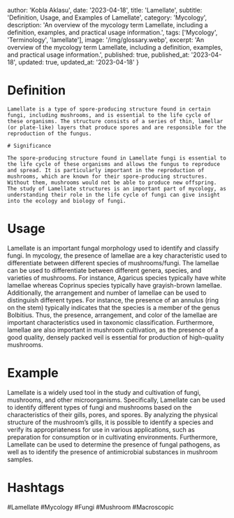 
  author: 'Kobla Aklasu',
  date: '2023-04-18',
  title: 'Lamellate',
  subtitle: 'Definition, Usage, and Examples of Lamellate',
  category: 'Mycology',
  description: 'An overview of the mycology term Lamellate, including a definition, examples, and practical usage information.',
  tags: ['Mycology', 'Terminology', 'lamellate'],
  image: '/img/glossary.webp',
  excerpt: 'An overview of the mycology term Lamellate, including a definition, examples, and practical usage information.',
  published: true,
  published_at: '2023-04-18',
  updated: true,
  updated_at: '2023-04-18'
}




# Definition
    
    Lamellate is a type of spore-producing structure found in certain fungi, including mushrooms, and is essential to the life cycle of these organisms. The structure consists of a series of thin, lamellar (or plate-like) layers that produce spores and are responsible for the reproduction of the fungus.
    
    # Significance
    
    The spore-producing structure found in Lamellate fungi is essential to the life cycle of these organisms and allows the fungus to reproduce and spread. It is particularly important in the reproduction of mushrooms, which are known for their spore-producing structures. Without them, mushrooms would not be able to produce new offspring. The study of Lamellate structures is an important part of mycology, as understanding their role in the life cycle of fungi can give insight into the ecology and biology of fungi.

# Usage

Lamellate is an important fungal morphology used to identify and classify fungi. In mycology, the presence of lamellae are a key characteristic used to differentiate between different species of mushrooms/fungi. The lamellae can be used to differentiate between different genera, species, and varieties of mushrooms. For instance, Agaricus species typically have white lamellae whereas Coprinus species typically have grayish-brown lamellae. Additionally, the arrangement and number of lamellae can be used to distinguish different types. For instance, the presence of an annulus (ring on the stem) typically indicates that the species is a member of the genus Bolbitius. Thus, the presence, arrangement, and color of the lamellae are important characteristics used in taxonomic classification. Furthermore, lamellae are also important in mushroom cultivation, as the presence of a good quality, densely packed veil is essential for production of high-quality mushrooms.

# Example

Lamellate is a widely used tool in the study and cultivation of fungi, mushrooms, and other microorganisms. Specifically, Lamellate can be used to identify different types of fungi and mushrooms based on the characteristics of their gills, pores, and spores. By analyzing the physical structure of the mushroom’s gills, it is possible to identify a species and verify its appropriateness for use in various applications, such as preparation for consumption or in cultivating environments. Furthermore, Lamellate can be used to determine the presence of fungal pathogens, as well as to identify the presence of antimicrobial substances in mushroom samples.

# Hashtags

#Lamellate #Mycology #Fungi #Mushroom #Macroscopic

